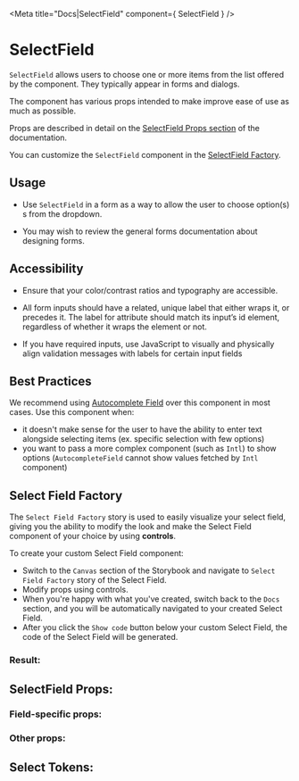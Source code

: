 

<Meta title="Docs|SelectField" component={ SelectField } />

# SelectField

`SelectField` allows users to choose one or more items from the list offered by the component. They typically appear in forms and dialogs.

The component has various props intended to make improve ease of use as much as possible.

Props are described in detail on the [SelectField Props section](#selectfield-props)
of the documentation.

You can customize the `SelectField` component in the [SelectField Factory](#select-field-factory).

## Usage

- Use `SelectField` in a form as a way to allow the user to choose option(s) s from the dropdown.

- You may wish to review the general forms documentation about designing forms.

## Accessibility

 - Ensure that your color/contrast ratios and typography are accessible.

 - All form inputs should have a related, unique label that either wraps it, or precedes it. The label for attribute should match its input’s id element, regardless of whether it wraps the element or not.

 - If you have required inputs, use JavaScript to visually and physically align validation messages with labels for certain input fields

## Best Practices

We recommend using [Autocomplete Field](/docs/component-library-formik-elements-autocompletefield--with-label) over this component in most cases.
Use this component when:
 - it doesn't make sense for the user to have the ability to enter text alongside selecting items (ex. specific selection with few options)
 - you want to pass a more complex component (such as `Intl`) to show options (`AutocompleteField` cannot show values fetched by `Intl` component)


## Select Field Factory

The `Select Field Factory` story is used to easily visualize your select field, giving you the
ability to modify the look and make the Select Field component of your choice by
using **controls**.

To create your custom Select Field component:

- Switch to the `Canvas` section of the Storybook and navigate to `Select Field Factory` story
of the Select Field.
- Modify props using controls.
- When you're happy with what you've created, switch back to the `Docs` section, and you will be automatically
navigated to your created Select Field.
- After you click the `Show code` button below your custom Select Field, the code of the Select Field will be generated.

### Result:

<Canvas>
  <Story id="component-library-formik-elements-selectfield--select-field-factory" />
</Canvas>

<Stories />

## SelectField Props:

### Field-specific props:
<ArgsTable of={SelectField} />

### Other props:
<ArgsTable of={Select} />

## Select Tokens:
<ThemeTokens component="Select"/>
